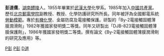 '''彭道儒'''，[[湖南|湖南]][[醴陵|醴陵]]人。1955年畢業於[[武漢大學|武漢大學]]化學系。1985年加入[[中國共產黨|中國共產黨]]。歷任[[北京郵電學院|北京郵電學院]]副教授、教授、化學防護研究所所長。同年被評為全國郵電系統[[勞動模範|勞動模範]]。專於[[有機化學|有機化學]]、金屬防腐及電接觸保護。研製的「By-2電接觸固體薄膜潤滑劑」1982年獲國家發明獎二等獎。同年又研製出「DJB-823電接觸固體薄膜保護劑」，1986年獲國家發明獎二等獎。撰有論文《By-2電接觸固體薄膜潤滑劑的研究及應用》等。

[[Category:醴陵人|P彭]]
[[Category:中国化学家|P彭]]
[[Category:彭姓|D道]]